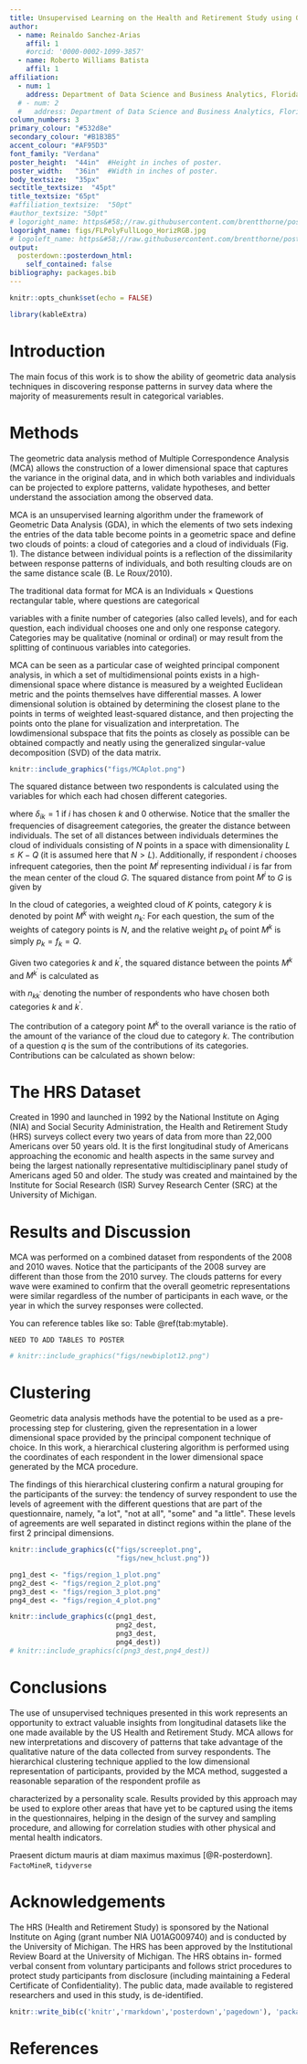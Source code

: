 ```yaml
---
title: Unsupervised Learning on the Health and Retirement Study using Geometric Data Analysis
author:
  - name: Reinaldo Sanchez-Arias
    affil: 1
    #orcid: '0000-0002-1099-3857'
  - name: Roberto Williams Batista
    affil: 1
affiliation:
  - num: 1
    address: Department of Data Science and Business Analytics, Florida Polytechnic University
  # - num: 2
  #   address: Department of Data Science and Business Analytics, Florida Polytechnic University
column_numbers: 3
primary_colour: "#532d8e"
secondary_colour: "#B1B3B5"
accent_colour: "#AF95D3"
font_family: "Verdana"
poster_height:	"44in"	#Height in inches of poster.
poster_width:	"36in"	#Width in inches of poster.
body_textsize:	"35px"
sectitle_textsize:	"45pt"
title_textsize:	"65pt"
#affiliation_textsize:	"50pt"
#author_textsize: "50pt"
# logoright_name: https&#58;//raw.githubusercontent.com/brentthorne/posterdown/master/images/betterhexlogo.png
logoright_name: figs/FLPolyFullLogo_HorizRGB.jpg
# logoleft_name: https&#58;//raw.githubusercontent.com/brentthorne/posterdown/master/images/betterhexlogo.png
output: 
  posterdown::posterdown_html:
    self_contained: false
bibliography: packages.bib
---
```


```r
knitr::opts_chunk$set(echo = FALSE)
```

```r
library(kableExtra)
```


# Introduction

The main focus of this work is to show the ability of geometric data analysis techniques in discovering response patterns in survey data where the majority of measurements result in categorical variables.
 
# Methods

The geometric data analysis method of Multiple Correspondence Analysis (MCA) allows the construction of a lower dimensional space that captures the variance in the original data, and in which both variables and individuals can be projected to explore patterns, validate hypotheses, and better understand the association among the observed data.

MCA is an unsupervised learning algorithm under the framework of Geometric Data Analysis (GDA), in which the elements of two sets indexing the entries of the data table become points in a geometric space and define two clouds of points: a cloud of categories and a cloud of individuals (Fig. 1). The distance between individual points is a reflection of the dissimilarity between response patterns of individuals, and both resulting clouds are on the same distance scale (B. Le Roux/2010).

The traditional data format for MCA is an Individuals $\times$ Questions rectangular table, where questions are categorical

variables with a finite number of categories (also called levels), and for each question, each individual chooses one and only one response category. Categories may be qualitative (nominal or ordinal) or may result from the splitting of continuous variables into categories.

MCA can be seen as a particular case of weighted principal component analysis, in which a set of multidimensional points exists in a high-dimensional space where distance is measured by a weighted Euclidean metric and the points themselves have differential masses. A lower dimensional solution is obtained by determining the closest plane to the points in terms of weighted least-squared distance, and then projecting the points onto the plane for visualization and interpretation. The lowdimensional subspace that fits the points as closely as possible can be obtained compactly and neatly using the generalized singular-value decomposition (SVD) of the data matrix.


<!-- \begin{figure}[!t]  -->
<!-- \centering  -->
<!-- \includegraphics[width=3.5in]{figs/mcaIdeaNew.pdf} -->
<!-- \caption{Clouds of points generated by MCA} -->
<!-- \label{fig:fig_MCAillustration}  -->
<!-- \end{figure} -->

```r
knitr::include_graphics("figs/MCAplot.png")
```

The squared distance between two respondents is calculated using the variables for which each had chosen different categories.

\begin{equation}
\begin{aligned}[b]
\label{eq:distInd}
d^2(i, i^{\prime}) &= \frac{1}{Q} \sum_{k\in K} \frac{(\delta_{ik} - \delta_{i^{\prime}k})^2}{f_k}  
\end{aligned}
\end{equation}

where $\delta_{ik} = 1$ if $i$ has chosen $k$ and $0$ otherwise. Notice that the smaller the frequencies of disagreement categories, the greater the distance between individuals. The set of all distances between individuals determines the cloud of individuals consisting of $N$ points in a space with dimensionality $L\leq K - Q$ \cite{greenacre2006multiple} (it is assumed here that $N > L$). Additionally, if respondent $i$ chooses infrequent categories, then the point $M^i$ representing individual $i$ is far from the mean center of the cloud $G$. The squared distance from point $M^i$ to $G$ is given by 

\begin{equation}
\begin{aligned}[b]
\label{eq:distGM}
(GM^i)^2 &= \left( \frac{1}{Q} \sum_{k\in K} \frac{\delta_{ik}}{f_k}  \right) -1
\end{aligned}
\end{equation}

In the cloud of categories, a weighted cloud of $K$ points, category $k$ is denoted by point $M^k$ with weight $n_k$: For each question, the sum of the weights of category points is $N$, and the relative weight $p_k$ of point $M^k$ is simply $p_k = f_k=Q$.

Given two categories $k$ and $k^\prime$, the squared distance between the points $M^k$ and $M^{k^\prime}$ is calculated as

\begin{equation}
\begin{aligned}[b]
\label{eq:distCat}
(M^k, M^{k^{\prime}})^2 &= \frac{n_k + n_{k^\prime} - 2 n_{kk^\prime} }{n_k n_{k^\prime}/N}
\end{aligned}
\end{equation}

with $n_{kk^\prime}$ denoting the number of respondents who have chosen both categories $k$ and $k^\prime.$

The contribution of a category point $M^k$ to the overall variance is the ratio of the amount of the variance of the cloud due to category $k$. The contribution of a question $q$ is the sum of the contributions of its categories. Contributions can be calculated as shown below:

\begin{equation}
\begin{aligned}[b]
\label{eq:contribMk}
\text{Ctr}_k &= \frac{1-f_k}{K-Q}, \quad \text{Ctr}_q = \frac{K_q -1 }{K-Q}
\end{aligned}
\end{equation}


# The HRS Dataset

Created in 1990 and launched in 1992 by the National Institute on Aging (NIA) and Social Security Administration, the Health and Retirement Study (HRS) surveys collect every two years of data from more than 22,000 Americans over 50 years old. It is the first longitudinal study of Americans approaching the economic and health aspects in the same survey and being the largest nationally representative multidisciplinary panel study of Americans aged 50 and older. The study was created and maintained by the Institute for Social Research (ISR) Survey Research Center (SRC) at the University of Michigan.


# Results and Discussion

MCA was performed on a combined dataset from respondents of the 2008 and 2010 waves. Notice that the participants of the 2008 survey are different than those from the 2010 survey. The clouds patterns for every wave were examined to confirm that the overall geometric representations were similar regardless of the number of participants in each wave, or the year in which the survey responses were collected.

You can reference tables like so: Table \@ref(tab:mytable). 

\begin{table}[]
\caption{Response frequencies (absolute $n_k$ and relative $f_k$), and contributions ($\text{Ctr}_k$) of  top categories by $\text{Ctr}_k$ and levels} 
\centering
\begin{tabular}{lrrr}
  \hline
  Category & nk & fk & ctrk \\ 
  \hline
  sophisticated\_Not at all & 2159 & 0.22 & 0.0093 \\ 
  imaginative\_A lot & 3109 & 0.32 & 0.0081 \\ 
  creative\_A lot & 2668 & 0.27 & 0.0086 \\ 
  caring\_A little & 345 & 0.04 & 0.011 \\ 
  talkactive\_A lot & 2823 & 0.29 & 0.0085 \\ 
  friendly\_A little & 372 & 0.04 & 0.011 \\ 
  careless\_Some & 993 & 0.10 & 0.011 \\ 
  responsible\_Some & 1729 & 0.18 & 0.0098 \\ 
  responsible\_A little & 236 & 0.02 & 0.012 \\ 
  nervous\_Not at all & 3101 & 0.32 & 0.0081 \\ 
  worry\_Not at all & 1625 & 0.17 & 0.0099 \\ 
  moody\_Some & 1470 & 0.15 & 0.01 \\ 
   \hline
\end{tabular}
\label{tab:fknkTop12}
\end{table}

`NEED TO ADD TABLES TO POSTER`

<!-- \begin{figure}[h!]  -->
<!-- \centering  -->
<!-- \includegraphics[width=3in]{../figs/newbiplot12.pdf} -->
<!-- \caption{Projection onto the first two principal dimensions} -->
<!-- \label{fig:biplot}  -->
<!-- \end{figure}  -->

```r
# knitr::include_graphics("figs/newbiplot12.png")
```

# Clustering

Geometric data analysis methods have the potential to be used as a pre-processing step for clustering, given the representation in a lower dimensional space provided by the principal component technique of choice. In this work, a hierarchical clustering algorithm is performed using the coordinates of each respondent in the lower dimensional space generated by the MCA procedure.

The findings of this hierarchical clustering confirm a natural grouping for the participants of the survey: the tendency of survey respondent to use the levels of agreement with the different questions that are part of the questionnaire, namely, &quot;a lot&quot;, &quot;not at all&quot;, &quot;some&quot; and &quot;a little&quot;. These levels of agreements are well separated in distinct regions within the plane of the first 2 principal dimensions.

<!-- \begin{figure}[h!]  -->
<!-- \centering  -->
<!-- \includegraphics[width=3.2in]{../figs/new_hclust.pdf} -->
<!-- \caption{Hierarchical clustering using principal dimensions generated by multiple correspondence analysis.} -->
<!-- \label{fig:hclust}  -->
<!-- \end{figure}  -->


```r
knitr::include_graphics(c("figs/screeplot.png",
                          "figs/new_hclust.png"))
```

```r
png1_dest <- "figs/region_1_plot.png"
png2_dest <- "figs/region_2_plot.png"
png3_dest <- "figs/region_3_plot.png"
png4_dest <- "figs/region_4_plot.png"
```



```r
knitr::include_graphics(c(png1_dest,
                          png2_dest, 
                          png3_dest,
                          png4_dest))
# knitr::include_graphics(c(png3_dest,png4_dest))
```


# Conclusions

The use of unsupervised techniques presented in this work represents an opportunity to extract valuable insights from longitudinal datasets like the one made available by the US Health and Retirement Study. MCA allows for new interpretations and discovery of patterns that take advantage of the qualitative nature of the data collected from survey respondents. The hierarchical clustering technique applied to the low dimensional representation of participants, provided by the MCA method, suggested a reasonable separation of the respondent profile as

characterized by a personality scale. Results provided by this approach may be used to explore other areas that have yet to be captured using the items in the questionnaires, helping in the design of the survey and sampling procedure, and allowing for correlation studies with other physical and mental health indicators.

Praesent dictum mauris at diam maximus maximus [@R-posterdown].
`FactoMineR`, `tidyverse`

# Acknowledgements

The HRS (Health and Retirement Study) is sponsored by the National Institute on Aging (grant number NIA U01AG009740) and is conducted by the University of Michigan. The HRS has been approved by the Institutional Review Board at the University of Michigan. The HRS obtains in- formed verbal consent from voluntary participants and follows strict procedures to protect study participants from disclosure (including maintaining a Federal Certificate of Confidentiality). The public data, made available to registered researchers and used in this study, is de-identified.




```r
knitr::write_bib(c('knitr','rmarkdown','posterdown','pagedown'), 'packages.bib')
```


# References



